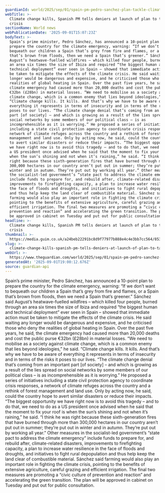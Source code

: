 ```yaml
---
guardianId: world/2025/sep/01/spain-pm-pedro-sanchez-plan-tackle-climate-crisis
webTitle: >-
  Climate change kills, Spanish PM tells deniers at launch of plan to tackle
  crisis
sectionName: World news
webPublicationDate: '2025-09-01T15:07:23Z'
bodyText: >-
  Spain’s prime minister, Pedro Sánchez, has announced a 10-point plan to
  prepare the country for the climate emergency, warning: “If we don’t want to
  bequeath our children a Spain that’s grey from fire and flames, or a Spain
  that’s brown from floods, then we need a Spain that’s greener.” Sánchez said
  August’s heatwave-fuelled wildfires – which killed four people, burned through
  an area six times the size of Ibiza and required “the biggest human and
  technical deployment” ever seen in Spain – showed that immediate action must
  be taken to mitigate the effects of the climate crisis. He said waiting any
  longer would be dangerous and expensive, and he criticised those who deny the
  realities of global heating in Spain. Over the past five years, he said, the
  climate emergency had caused more than 20,000 deaths and cost the public purse
  €32bn (£28bn) in material losses. “We need to mobilise as a society against
  climate change, which is a common enemy that lies beyond ideologies,” he said.
  “Climate change kills. It kills. And that’s why we have to be aware of
  everything it represents in terms of insecurity and in terms of the risks it
  poses to our lives. “The climate change denial that’s coming from an important
  part [of society] – and which is growing as a result of the lies spread on
  social networks by some members of our political class – is as
  incomprehensible as it is worrying.” He proposed a series of initiatives
  including a state civil protection agency to coordinate crisis responses, a
  network of climate refuges across the country and a rethink of forest
  management and land use. Only by acting now, he said, could the country hope
  to avert similar disasters or reduce their impacts. “The biggest opportunity
  we have right now is to avoid this tragedy – and to do that, we need to do as
  a US president once advised when he said that the moment to fix your roof is
  when the sun’s shining and not when it’s raining,” he said. “I think he was
  right because these sixth-generation fires that have burned through more than
  300,000 hectares in our country aren’t put out in summer; they’re put out in
  winter and in autumn. They’re put out by working all year.” Other measures in
  the socialist-led government’s “state pact to address the climate emergency”
  include funds to prepare for, and rebuild after, climate-related disasters,
  improvements to firefighting capacity, a plan to increase water resilience in
  the face of floods and droughts, and initiatives to fight rural depopulation
  and thus help keep the land clear of combustible material. Sánchez said
  farming would also play an important role in fighting the climate crisis,
  pointing to the benefits of extensive agriculture, careful grazing and
  efficient irrigation. The final two measures are promoting a “civic culture of
  prevention and reaction” and accelerating the green transition. The plan will
  be approved in cabinet on Tuesday and put out for public consultation.
headline: >-
  Climate change kills, Spanish PM tells deniers at launch of plan to tackle
  crisis
thumbnail: >-
  https://media.guim.co.uk/a24beb22291bc8d9f77977b888e4c4e3bb7cc564/853_0_4299_3440/500.jpg
slug: >-
  climate-change-kills-spanish-pm-tells-deniers-at-launch-of-plan-to-tackle-crisis
webUrl: >-
  https://www.theguardian.com/world/2025/sep/01/spain-pm-pedro-sanchez-plan-tackle-climate-crisis
generatedAt: '2025-09-01T19:00:12.676Z'
source: guardian-api
---
```

Spain’s prime minister, Pedro Sánchez, has announced a 10-point plan to prepare the country for the climate emergency, warning: “If we don’t want to bequeath our children a Spain that’s grey from fire and flames, or a Spain that’s brown from floods, then we need a Spain that’s greener.” Sánchez said August’s heatwave-fuelled wildfires – which killed four people, burned through an area six times the size of Ibiza and required “the biggest human and technical deployment” ever seen in Spain – showed that immediate action must be taken to mitigate the effects of the climate crisis. He said waiting any longer would be dangerous and expensive, and he criticised those who deny the realities of global heating in Spain. Over the past five years, he said, the climate emergency had caused more than 20,000 deaths and cost the public purse €32bn (£28bn) in material losses. “We need to mobilise as a society against climate change, which is a common enemy that lies beyond ideologies,” he said. “Climate change kills. It kills. And that’s why we have to be aware of everything it represents in terms of insecurity and in terms of the risks it poses to our lives. “The climate change denial that’s coming from an important part [of society] – and which is growing as a result of the lies spread on social networks by some members of our political class – is as incomprehensible as it is worrying.” He proposed a series of initiatives including a state civil protection agency to coordinate crisis responses, a network of climate refuges across the country and a rethink of forest management and land use. Only by acting now, he said, could the country hope to avert similar disasters or reduce their impacts. “The biggest opportunity we have right now is to avoid this tragedy – and to do that, we need to do as a US president once advised when he said that the moment to fix your roof is when the sun’s shining and not when it’s raining,” he said. “I think he was right because these sixth-generation fires that have burned through more than 300,000 hectares in our country aren’t put out in summer; they’re put out in winter and in autumn. They’re put out by working all year.” Other measures in the socialist-led government’s “state pact to address the climate emergency” include funds to prepare for, and rebuild after, climate-related disasters, improvements to firefighting capacity, a plan to increase water resilience in the face of floods and droughts, and initiatives to fight rural depopulation and thus help keep the land clear of combustible material. Sánchez said farming would also play an important role in fighting the climate crisis, pointing to the benefits of extensive agriculture, careful grazing and efficient irrigation. The final two measures are promoting a “civic culture of prevention and reaction” and accelerating the green transition. The plan will be approved in cabinet on Tuesday and put out for public consultation.
